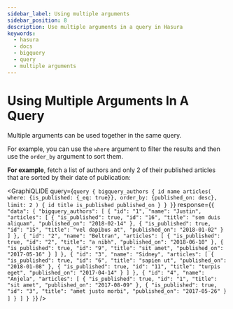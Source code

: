 ```yaml
---
sidebar_label: Using multiple arguments
sidebar_position: 8
description: Use multiple arguments in a query in Hasura
keywords:
  - hasura
  - docs
  - bigquery
  - query
  - multiple arguments
---
```



# Using Multiple Arguments In A Query

Multiple arguments can be used together in the same query.

For example, you can use the `where` argument to filter the results and
then use the `order_by` argument to sort them.

**For example**, fetch a list of authors and only 2 of their published
articles that are sorted by their date of publication:

<GraphiQLIDE
  query={`query {
  bigquery_authors {
    id
    name
    articles(
      where: {is_published: {_eq: true}},
      order_by: {published_on: desc},
      limit: 2
    ) {
      id
      title
      is_published
      published_on
    }
  }
}`}
response={`{
  "data": {
    "bigquery_authors": [
      {
        "id": "1",
        "name": "Justin",
        "articles": [
          {
            "is_published": true,
            "id": "16",
            "title": "sem duis aliquam",
            "published_on": "2018-02-14"
          },
          {
            "is_published": true,
            "id": "15",
            "title": "vel dapibus at",
            "published_on": "2018-01-02"
          }
        ]
      },
      {
        "id": "2",
        "name": "Beltran",
        "articles": [
          {
            "is_published": true,
            "id": "2",
            "title": "a nibh",
            "published_on": "2018-06-10"
          },
          {
            "is_published": true,
            "id": "9",
            "title": "sit amet",
            "published_on": "2017-05-16"
          }
        ]
      },
      {
        "id": "3",
        "name": "Sidney",
        "articles": [
          {
            "is_published": true,
            "id": "6",
            "title": "sapien ut",
            "published_on": "2018-01-08"
          },
          {
            "is_published": true,
            "id": "11",
            "title": "turpis eget",
            "published_on": "2017-04-14"
          }
        ]
      },
      {
        "id": "4",
        "name": "Anjela",
        "articles": [
          {
            "is_published": true,
            "id": "1",
            "title": "sit amet",
            "published_on": "2017-08-09"
          },
          {
            "is_published": true,
            "id": "3",
            "title": "amet justo morbi",
            "published_on": "2017-05-26"
          }
        ]
      }
    ]
  }
}`}
/>
